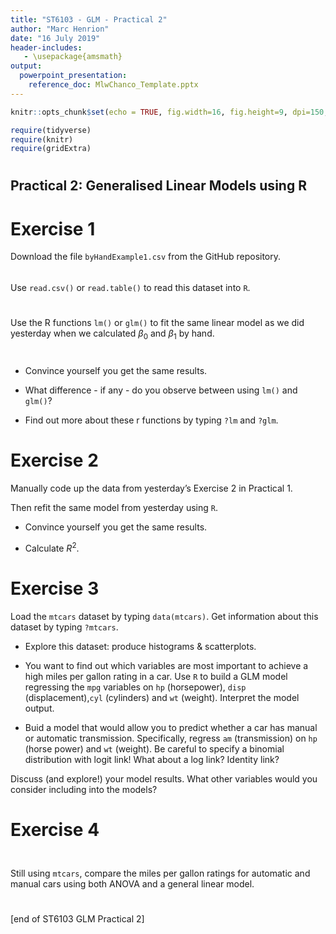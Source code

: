 ---
title: "ST6103 - GLM - Practical 2"
author: "Marc Henrion"
date: "16 July 2019"
header-includes:
   - \usepackage{amsmath}
output:
  powerpoint_presentation:
    reference_doc: MlwChanco_Template.pptx
---

```{r setup, include=FALSE, echo=F}
knitr::opts_chunk$set(echo = TRUE, fig.width=16, fig.height=9, dpi=150, highlight=T)

require(tidyverse)
require(knitr)
require(gridExtra)
```


#

## Practical 2: Generalised Linear Models using R

# Exercise 1

Download the file `byHandExample1.csv` from the GitHub repository.
$$\,$$
Use `read.csv()` or `read.table()` to read this dataset into `R`.
$$\,$$

Use the R functions `lm()` or `glm()` to fit the same linear model as we did yesterday when we calculated $\beta_0$ and $\beta_1$ by hand.
$$\,$$

* Convince yourself you get the same results.

* What difference - if any - do you observe between using `lm()` and `glm()`?

* Find out more about these r functions by typing `?lm` and `?glm`.


# Exercise 2

Manually code up the data from yesterday's Exercise 2 in Practical 1.

Then refit the same model from yesterday using `R`.

* Convince yourself you get the same results.

* Calculate $R^2$.



# Exercise 3

Load the `mtcars` dataset by typing `data(mtcars)`. Get information about this dataset by typing `?mtcars`.

* Explore this dataset: produce histograms & scatterplots. 

* You want to find out which variables are most important to achieve a high miles per gallon rating in a car. Use `R` to build a GLM model regressing the `mpg` variables on `hp` (horsepower), `disp` (displacement),`cyl` (cylinders) and `wt` (weight). Interpret the model output.

* Buid a model that would allow you to predict whether a car has manual or automatic transmission. Specifically, regress `am` (transmission) on `hp` (horse power) and `wt` (weight). Be careful to specify a binomial distribution with logit link! What about a log link? Identity link?

Discuss (and explore!) your model results. What other variables would you consider including into the models?

# Exercise 4

$$\,$$
Still using `mtcars`, compare the miles per gallon ratings for automatic and manual cars using both ANOVA and a general linear model.



# 

[end of ST6103 GLM Practical 2]
